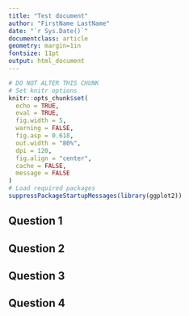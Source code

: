 ```yaml
---
title: "Test document"
author: "FirstName LastName"
date: "`r Sys.Date()`"
documentclass: article
geometry: margin=1in
fontsize: 11pt
output: html_document
---
```


```r
# DO NOT ALTER THIS CHUNK
# Set knitr options
knitr::opts_chunk$set(
  echo = TRUE,
  eval = TRUE,
  fig.width = 5,
  warning = FALSE,
  fig.asp = 0.618,
  out.width = "80%",
  dpi = 120,
  fig.align = "center",
  cache = FALSE,
  message = FALSE
)
# Load required packages
suppressPackageStartupMessages(library(ggplot2))
```

## Question 1




## Question 2




## Question 3




## Question 4



